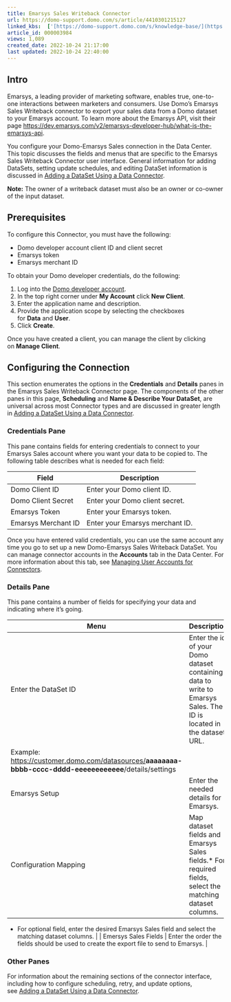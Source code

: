 ```yaml
---
title: Emarsys Sales Writeback Connector
url: https://domo-support.domo.com/s/article/4410301215127
linked_kbs:  ['[https://domo-support.domo.com/s/knowledge-base/](https://domo-support.domo.com/s/knowledge-base/)', '[https://domo-support.domo.com/s/](https://domo-support.domo.com/s/)', '[https://domo-support.domo.com/s/topic/0TO5w000000ZammGAC](https://domo-support.domo.com/s/topic/0TO5w000000ZammGAC)', '[https://domo-support.domo.com/s/topic/0TO5w000000ZanLGAS](https://domo-support.domo.com/s/topic/0TO5w000000ZanLGAS)', '[https://domo-support.domo.com/s/topic/0TO5w000000ZapVGAS](https://domo-support.domo.com/s/topic/0TO5w000000ZapVGAS)', '[https://domo-support.domo.com/s/article/360042926274](https://domo-support.domo.com/s/article/360042926274)', '[https://domo-support.domo.com/s/article/360042926054](https://domo-support.domo.com/s/article/360042926054)', '[https://domo-support.domo.com/s/article/4410301215127](https://domo-support.domo.com/s/article/4410301215127)', '[https://domo-support.domo.com/s/topic/0TO5w000000ZapVGAS/writeback-connectors](https://domo-support.domo.com/s/topic/0TO5w000000ZapVGAS/writeback-connectors)', '[https://domo-support.domo.com/s/article/360043429933](https://domo-support.domo.com/s/article/360043429933)', '[https://domo-support.domo.com/s/article/360043429953](https://domo-support.domo.com/s/article/360043429953)', '[https://domo-support.domo.com/s/article/360042925494](https://domo-support.domo.com/s/article/360042925494)', '[https://domo-support.domo.com/s/article/4408174643607](https://domo-support.domo.com/s/article/4408174643607)', '[https://domo-support.domo.com/s/article/360043429913](https://domo-support.domo.com/s/article/360043429913)', '[https://domo-support.domo.com/s/login/](https://domo-support.domo.com/s/login/)']
article_id: 000003984
views: 1,089
created_date: 2022-10-24 21:17:00
last updated: 2022-10-24 22:40:00
---
```




Intro
-----


Emarsys, a leading provider of marketing software, enables true, one-to-one interactions between marketers and consumers. Use Domo’s Emarsys Sales Writeback connector to export your sales data from a Domo dataset to your Emarsys account. To learn more about the Emarsys API, visit their page <https://dev.emarsys.com/v2/emarsys-developer-hub/what-is-the-emarsys-api>.


You configure your Domo-Emarsys Sales connection in the Data Center. This topic discusses the fields and menus that are specific to the Emarsys Sales Writeback Connector user interface. General information for adding DataSets, setting update schedules, and editing DataSet information is discussed in [Adding a DataSet Using a Data Connector](/s/article/360042926274).







**Note:** The owner of a writeback dataset must also be an owner or co-owner of the input dataset.




Prerequisites
-------------


To configure this Connector, you must have the following:


* Domo developer account client ID and client secret
* Emarsys token
* Emarsys merchant ID


To obtain your Domo developer credentials, do the following:


1. Log into the [Domo developer account](https://developer.domo.com/login "https://developer.domo.com/login").
2. In the top right corner under **My Account** click **New Client**.
3. Enter the application name and description.
4. Provide the application scope by selecting the checkboxes for **Data** and **User**.
5. Click **Create**.


Once you have created a client, you can manage the client by clicking on **Manage Client**.


Configuring the Connection
--------------------------


This section enumerates the options in the **Credentials** and **Details** panes in the Emarsys Sales Writeback Connector page. The components of the other panes in this page, **Scheduling** and **Name & Describe Your DataSet**, are universal across most Connector types and are discussed in greater length in [Adding a DataSet Using a Data Connector](/s/article/360042926274).


### Credentials Pane


This pane contains fields for entering credentials to connect to your Emarsys Sales account where you want your data to be copied to. The following table describes what is needed for each field:  




| Field | Description |
| --- | --- |
| Domo Client ID | Enter your Domo client ID. |
| Domo Client Secret | Enter your Domo client secret. |
| Emarsys Token | Enter your Emarsys token. |
| Emarsys Merchant ID | Enter your Emarsys merchant ID. |


Once you have entered valid credentials, you can use the same account any time you go to set up a new Domo-Emarsys Sales Writeback DataSet. You can manage connector accounts in the **Accounts** tab in the Data Center. For more information about this tab, see [Managing User Accounts for Connectors](/s/article/360042926054 "Managing User Accounts for Connectors").


### Details Pane


This pane contains a number of fields for specifying your data and indicating where it's going.




| Menu | Description |
| --- | --- |
| Enter the DataSet ID | Enter the id of your Domo dataset containing data to write to Emarsys Sales. The ID is located in the dataset URL.
Example: <https://customer.domo.com/datasources/>**aaaaaaaa-bbbb-cccc-dddd-eeeeeeeeeeee**/details/settings |
| Emarsys Setup  | Enter the needed details for Emarsys. |
| Configuration Mapping | Map dataset fields and Emarsys Sales fields.* For required fields, select the matching dataset columns.
* For optional field, enter the desired Emarsys Sales field and select the matching dataset columns.
 |
| Emersys Sales Fields | Enter the order the fields should be used to create the export file to send to Emarsys. |


### Other Panes


For information about the remaining sections of the connector interface, including how to configure scheduling, retry, and update options, see [Adding a DataSet Using a Data Connector](/s/article/360042926274).

